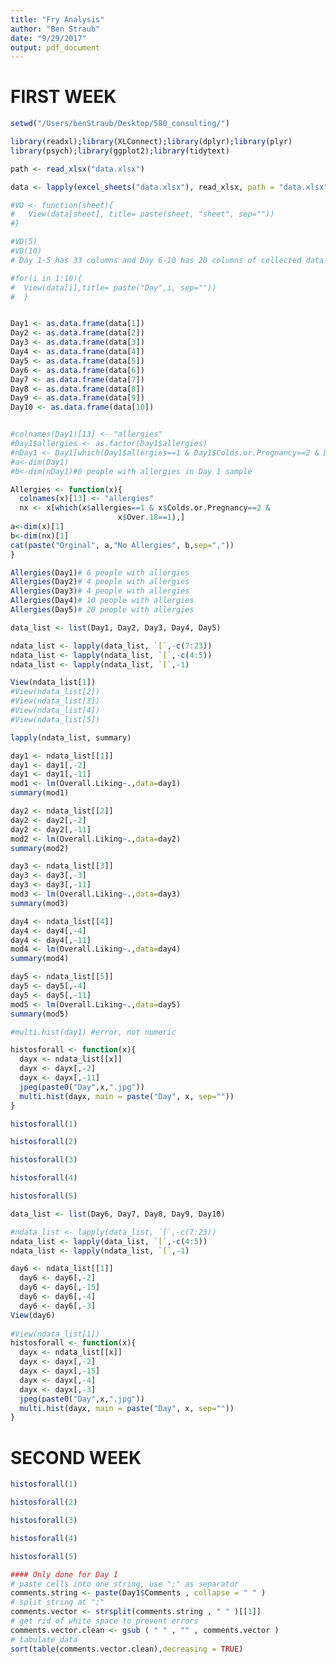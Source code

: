 ```yaml
---
title: "Fry Analysis"
author: "Ben Straub"
date: "9/29/2017"
output: pdf_document
---
```


# FIRST WEEK

```r
setwd("/Users/benStraub/Desktop/580_consulting/")

library(readxl);library(XLConnect);library(dplyr);library(plyr)
library(psych);library(ggplot2);library(tidytext)

path <- read_xlsx("data.xlsx")

data <- lapply(excel_sheets("data.xlsx"), read_xlsx, path = "data.xlsx")

#VD <- function(sheet){
#   View(data[sheet], title= paste(sheet, "sheet", sep=""))
#}

#VD(5)
#VD(10)
# Day 1-5 has 33 columns and Day 6-10 has 20 columns of collected data

#for(i in 1:10){
#  View(data[i],title= paste("Day",i, sep=""))
#  }


Day1 <- as.data.frame(data[1])
Day2 <- as.data.frame(data[2])
Day3 <- as.data.frame(data[3])
Day4 <- as.data.frame(data[4])
Day5 <- as.data.frame(data[5])
Day6 <- as.data.frame(data[6])
Day7 <- as.data.frame(data[7])
Day8 <- as.data.frame(data[8])
Day9 <- as.data.frame(data[9])
Day10 <- as.data.frame(data[10])


#colnames(Day1)[13] <- "allergies"
#Day1$allergies <- as.factor(Day1$allergies)
#nDay1 <- Day1[which(Day1$allergies==1 & Day1$Colds.or.Pregnancy==2 & Day1$Over.18==1),]
#a<-dim(Day1)
#b<-dim(nDay1)#6 people with allergies in Day 1 sample  

Allergies <- function(x){
  colnames(x)[13] <- "allergies"
  nx <- x[which(x$allergies==1 & x$Colds.or.Pregnancy==2 & 
                        x$Over.18==1),]
a<-dim(x)[1]
b<-dim(nx)[1]
cat(paste("Orginal", a,"No Allergies", b,sep=","))
}

Allergies(Day1)# 6 people with allergies
Allergies(Day2)# 4 people with allergies
Allergies(Day3)# 4 people with allergies
Allergies(Day4)# 10 people with allergies
Allergies(Day5)# 20 people with allergies

data_list <- list(Day1, Day2, Day3, Day4, Day5)

ndata_list <- lapply(data_list, `[`,-c(7:23))
ndata_list <- lapply(ndata_list, `[`,-c(4:5))
ndata_list <- lapply(ndata_list, `[`,-1)

View(ndata_list[1])
#View(ndata_list[2])
#View(ndata_list[3])
#View(ndata_list[4])
#View(ndata_list[5])

lapply(ndata_list, summary)

day1 <- ndata_list[[1]]
day1 <- day1[,-2]
day1 <- day1[,-11]
mod1 <- lm(Overall.Liking~.,data=day1)
summary(mod1)

day2 <- ndata_list[[2]]
day2 <- day2[,-2]
day2 <- day2[,-11]
mod2 <- lm(Overall.Liking~.,data=day2)
summary(mod2)

day3 <- ndata_list[[3]]
day3 <- day3[,-3]
day3 <- day3[,-11]
mod3 <- lm(Overall.Liking~.,data=day3)
summary(mod3)

day4 <- ndata_list[[4]]
day4 <- day4[,-4]
day4 <- day4[,-11]
mod4 <- lm(Overall.Liking~.,data=day4)
summary(mod4)

day5 <- ndata_list[[5]]
day5 <- day5[,-4]
day5 <- day5[,-11]
mod5 <- lm(Overall.Liking~.,data=day5)
summary(mod5)

#multi.hist(day1) #error, not numeric

histosforall <- function(x){
  dayx <- ndata_list[[x]]
  dayx <- dayx[,-2]
  dayx <- dayx[,-11]
  jpeg(paste0("Day",x,".jpg"))
  multi.hist(dayx, main = paste("Day", x, sep=""))
}
```

```r
histosforall(1)
```

\includegraphics[width=450pt]{Day1.jpg}

```r
histosforall(2)
```

\includegraphics[width=450pt]{Day2.jpg}

```r
histosforall(3)
```

\includegraphics[width=450pt]{Day3.jpg}

```r
histosforall(4)
```

\includegraphics[width=450pt]{Day4.jpg}

```r
histosforall(5)
```

\includegraphics[width=450pt]{Day5.jpg}

```r
data_list <- list(Day6, Day7, Day8, Day9, Day10)

#ndata_list <- lapply(data_list, `[`,-c(7:23))
ndata_list <- lapply(data_list, `[`,-c(4:5))
ndata_list <- lapply(ndata_list, `[`,-1)

day6 <- ndata_list[[1]]
  day6 <- day6[,-2]
  day6 <- day6[,-15]
  day6 <- day6[,-4]
  day6 <- day6[,-3]
View(day6)
  
#View(ndata_list[1])
histosforall <- function(x){
  dayx <- ndata_list[[x]]
  dayx <- dayx[,-2]
  dayx <- dayx[,-15]
  dayx <- dayx[,-4]
  dayx <- dayx[,-3]
  jpeg(paste0("Day",x,".jpg"))
  multi.hist(dayx, main = paste("Day", x, sep=""))
}
```

# SECOND WEEK

```r
histosforall(1)
```

\includegraphics[width=450pt]{Day1.jpg}

```r
histosforall(2)
```

\includegraphics[width=450pt]{Day2.jpg}

```r
histosforall(3)
```

\includegraphics[width=450pt]{Day3.jpg}

```r
histosforall(4)
```

\includegraphics[width=450pt]{Day4.jpg}

```r
histosforall(5)
```

\includegraphics[width=450pt]{Day5.jpg}
```r

#### Only done for Day 1
# paste cells into one string, use ";" as separator
comments.string <- paste(Day1$Comments , collapse = " " )
# split string at ";"
comments.vector <- strsplit(comments.string , " " )[[1]]
# get rid of white space to prevent errors
comments.vector.clean <- gsub ( " " , "" , comments.vector )
# tabulate data
sort(table(comments.vector.clean),decreasing = TRUE)
```
